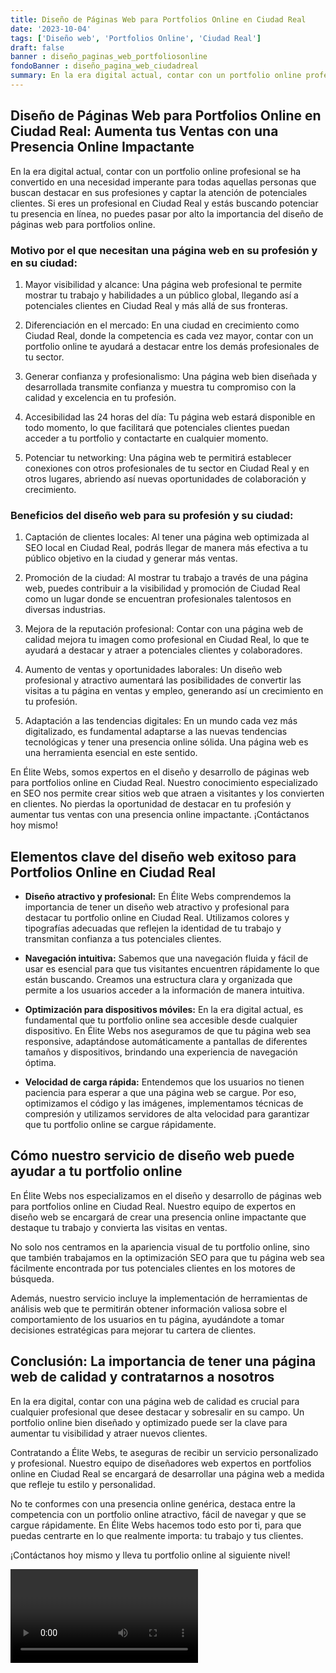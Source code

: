 ```yaml
---
title: Diseño de Páginas Web para Portfolios Online en Ciudad Real
date: '2023-10-04'
tags: ['Diseño web', 'Portfolios Online', 'Ciudad Real']
draft: false
banner : diseño_paginas_web_portfoliosonline
fondoBanner : diseño_pagina_web_ciudadreal
summary: En la era digital actual, contar con un portfolio online profesional se ha convertido en una necesidad imperante para todas aquellas personas que buscan destacar en sus profesiones y captar la atención de potenciales clientes. Si eres un profesional en Ciudad Real y estás buscando potenciar tu presencia en línea, no puedes pasar por alto la importancia del diseño de páginas web para portfolios online.
---
```


## Diseño de Páginas Web para Portfolios Online en Ciudad Real: Aumenta tus Ventas con una Presencia Online Impactante

En la era digital actual, contar con un portfolio online profesional se ha convertido en una necesidad imperante para todas aquellas personas que buscan destacar en sus profesiones y captar la atención de potenciales clientes. Si eres un profesional en Ciudad Real y estás buscando potenciar tu presencia en línea, no puedes pasar por alto la importancia del diseño de páginas web para portfolios online.

### Motivo por el que necesitan una página web en su profesión y en su ciudad:

1. Mayor visibilidad y alcance: Una página web profesional te permite mostrar tu trabajo y habilidades a un público global, llegando así a potenciales clientes en Ciudad Real y más allá de sus fronteras.

2. Diferenciación en el mercado: En una ciudad en crecimiento como Ciudad Real, donde la competencia es cada vez mayor, contar con un portfolio online te ayudará a destacar entre los demás profesionales de tu sector.

3. Generar confianza y profesionalismo: Una página web bien diseñada y desarrollada transmite confianza y muestra tu compromiso con la calidad y excelencia en tu profesión.

4. Accesibilidad las 24 horas del día: Tu página web estará disponible en todo momento, lo que facilitará que potenciales clientes puedan acceder a tu portfolio y contactarte en cualquier momento.

5. Potenciar tu networking: Una página web te permitirá establecer conexiones con otros profesionales de tu sector en Ciudad Real y en otros lugares, abriendo así nuevas oportunidades de colaboración y crecimiento.

### Beneficios del diseño web para su profesión y su ciudad:

1. Captación de clientes locales: Al tener una página web optimizada al SEO local en Ciudad Real, podrás llegar de manera más efectiva a tu público objetivo en la ciudad y generar más ventas.

2. Promoción de la ciudad: Al mostrar tu trabajo a través de una página web, puedes contribuir a la visibilidad y promoción de Ciudad Real como un lugar donde se encuentran profesionales talentosos en diversas industrias.

3. Mejora de la reputación profesional: Contar con una página web de calidad mejora tu imagen como profesional en Ciudad Real, lo que te ayudará a destacar y atraer a potenciales clientes y colaboradores.

4. Aumento de ventas y oportunidades laborales: Un diseño web profesional y atractivo aumentará las posibilidades de convertir las visitas a tu página en ventas y empleo, generando así un crecimiento en tu profesión.

5. Adaptación a las tendencias digitales: En un mundo cada vez más digitalizado, es fundamental adaptarse a las nuevas tendencias tecnológicas y tener una presencia online sólida. Una página web es una herramienta esencial en este sentido.

En Élite Webs, somos expertos en el diseño y desarrollo de páginas web para portfolios online en Ciudad Real. Nuestro conocimiento especializado en SEO nos permite crear sitios web que atraen a visitantes y los convierten en clientes. No pierdas la oportunidad de destacar en tu profesión y aumentar tus ventas con una presencia online impactante. ¡Contáctanos hoy mismo!

<GifSeo />

<Cta />

## Elementos clave del diseño web exitoso para Portfolios Online en Ciudad Real

- **Diseño atractivo y profesional:** En Élite Webs comprendemos la importancia de tener un diseño web atractivo y profesional para destacar tu portfolio online en Ciudad Real. Utilizamos colores y tipografías adecuadas que reflejen la identidad de tu trabajo y transmitan confianza a tus potenciales clientes.

- **Navegación intuitiva:** Sabemos que una navegación fluida y fácil de usar es esencial para que tus visitantes encuentren rápidamente lo que están buscando. Creamos una estructura clara y organizada que permite a los usuarios acceder a la información de manera intuitiva.

- **Optimización para dispositivos móviles:** En la era digital actual, es fundamental que tu portfolio online sea accesible desde cualquier dispositivo. En Élite Webs nos aseguramos de que tu página web sea responsive, adaptándose automáticamente a pantallas de diferentes tamaños y dispositivos, brindando una experiencia de navegación óptima.

- **Velocidad de carga rápida:** Entendemos que los usuarios no tienen paciencia para esperar a que una página web se cargue. Por eso, optimizamos el código y las imágenes, implementamos técnicas de compresión y utilizamos servidores de alta velocidad para garantizar que tu portfolio online se cargue rápidamente.

## Cómo nuestro servicio de diseño web puede ayudar a tu portfolio online

En Élite Webs nos especializamos en el diseño y desarrollo de páginas web para portfolios online en Ciudad Real. Nuestro equipo de expertos en diseño web se encargará de crear una presencia online impactante que destaque tu trabajo y convierta las visitas en ventas.

No solo nos centramos en la apariencia visual de tu portfolio online, sino que también trabajamos en la optimización SEO para que tu página web sea fácilmente encontrada por tus potenciales clientes en los motores de búsqueda.

Además, nuestro servicio incluye la implementación de herramientas de análisis web que te permitirán obtener información valiosa sobre el comportamiento de los usuarios en tu página, ayudándote a tomar decisiones estratégicas para mejorar tu cartera de clientes.

## Conclusión: La importancia de tener una página web de calidad y contratarnos a nosotros

En la era digital, contar con una página web de calidad es crucial para cualquier profesional que desee destacar y sobresalir en su campo. Un portfolio online bien diseñado y optimizado puede ser la clave para aumentar tu visibilidad y atraer nuevos clientes.

Contratando a Élite Webs, te aseguras de recibir un servicio personalizado y profesional. Nuestro equipo de diseñadores web expertos en portfolios online en Ciudad Real se encargará de desarrollar una página web a medida que refleje tu estilo y personalidad.

No te conformes con una presencia online genérica, destaca entre la competencia con un portfolio online atractivo, fácil de navegar y que se cargue rápidamente. En Élite Webs hacemos todo esto por ti, para que puedas centrarte en lo que realmente importa: tu trabajo y tus clientes.

¡Contáctanos hoy mismo y lleva tu portfolio online al siguiente nivel!

<Video />

<CtaBot job='Portfolios Online' city='Ciudad Real'/>

<Gmaps query='Ciudad Real+españa+maps' />